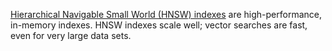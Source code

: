[Hierarchical Navigable Small World (HNSW) indexes](/developers/weaviate/concepts/indexing/hnsw-indexes) are high-performance, in-memory indexes. HNSW indexes scale well; vector searches are fast, even for very large data sets.